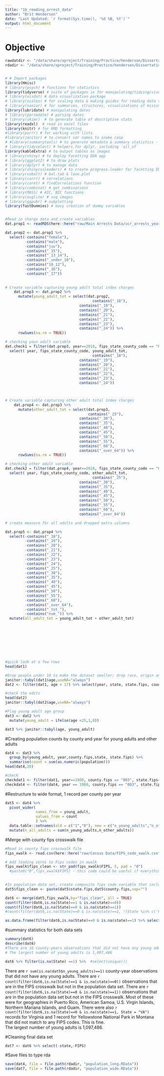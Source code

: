 ```yaml
---
title: "1b_reading_arrest_data"
author: "Brit Henderson"
date: "Last Updated: `r format(Sys.time(), '%d %B, %Y')`"
output: html_document
---
```


# Objective
```r
rawdatdir <- "/data/share/xproject/Training/Practice/henderson/Dissertation/raw"
rdadir <- "/data/share/xproject/Training/Practice/henderson/Dissertation/rda"

```

```r

```

```r
# # Import packages
library(Hmisc)
# library(psych) # functions for statistics
library(tidyverse) # suite of packages in for manipulating/tidying/visualizing, etc. data
# library(visdat) # data visualization package
# library(scales) # for scaling data & making guides for reading data visualizations
# library(naniar) # for summaries, structures, visualizations of missing data
library(lubridate) # manipulating dates
# library(parsedate) # parsing dates
# library(skimr)  # to generate table of descriptive stats
library(readxl)  # read in excel files
library(knitr) # for RMD formatting
#library(purrr) # for working with lists
#library(janitor) # to convert var names to snake case
# #library(summarytools) # to generate metadata & summary statistics - commented out because throws error around connecting to display :0 that I think needs admin privilege to fix
# library(tidyselect) # helpers for dplyr, including `all_of`
library(kableExtra) # to output tables as images
# library(shiny) # to deploy Facetting EDA app
# library(ggplot2) # to draw plots
# library(dplyr) # to manage data
# library(shinycssloaders) # to create progress loader for facetting EDA app
# library(cobalt) # bal.tab & love.plot 
# library(corrr) # correlations 
# library(caret) # findCorrelations function 
# library(combinat) # get combinations 
# library(MASS) # AIC, BIC functions
# library(svglite) # svg images
# library(ggpubr) # subplotting
library(fastDummies) # easy creation of dummy variables 



```


```r
#Read in charge data and create variables
dat.prop1 <- readRDS(here::here("raw/Main Arrests Data/ucr_arrests_yearly_index_crimes_age_1974_2019.rds"))

dat.prop2 <- dat.prop1 %>% 
  select(-contains("female"), 
         -contains("male"), 
         -contains("juv"),
         -contains("_15"),
         -contains("_13_14"),
         -contains("_under_10"),
         -contains("10_12"),
         -contains("_16"),
         -contains("_17"))  
  
  
# Create variable capturing young adult total index charges
    dat.prop3 <- dat.prop2 %>% 
      mutate(young_adult_tot = select(dat.prop2, 
                                        contains("_18"),
                                  contains("_19"),
                                  contains("_20"),
                                  contains("_21"),
                                  contains("_22"),
                                  contains("_23"),
                                  contains("_24")) %>% 
      rowSums(na.rm = TRUE))

# checking youn adult variable
dat.check1 = filter(dat.prop3, year==2018, fips_state_county_code == "02020", agency_name == "anchorage") %>% 
  select( year, fips_state_county_code, young_adult_tot,
                                        contains("_18"),
                                  contains("_19"),
                                  contains("_20"),
                                  contains("_21"),
                                  contains("_22"),
                                  contains("_23"),
                                  contains("_24"))



# Create variable capturing other adult total index charges
    dat.prop4 <- dat.prop3 %>% 
      mutate(other_adult_tot = select(dat.prop3, 
                                      contains("_25"),
                                  contains("_30"),
                                  contains("_35"),
                                  contains("_40"),
                                  contains("_45"),
                                  contains("_50"),
                                  contains("_55"),
                                  contains("_60"),
                                  contains("_over_64")) %>% 
      rowSums(na.rm = TRUE))

# checking other adult variable
dat.check2 = filter(dat.prop4, year==2018, fips_state_county_code == "02020", agency_name == "anchorage") %>% 
  select( year, fips_state_county_code, other_adult_tot,
                                        contains("_25"),
                                  contains("_30"),
                                  contains("_35"),
                                  contains("_40"),
                                  contains("_45"),
                                  contains("_50"),
                                  contains("_55"),
                                  contains("_60"),
                                  contains("_over_64"))

# create measure for all adults and dropped extra columns

dat.prop5 <- dat.prop4 %>% 
  select(-contains("_18"),
         -contains("_19"),
         -contains("_20"),
         -contains("_21"),
         -contains("_22"),
         -contains("_23"),
         -contains("_24"),
         -contains("_25"),
         -contains("_30"),
         -contains("_35"),
         -contains("_40"),
         -contains("_45"),
         -contains("_50"),
         -contains("_55"),
         -contains("_60"),
         -contains("_over_64"),
         -contains("_tot_"),
         -contains("num_")) %>% 
  mutate(all_adult_tot = young_adult_tot + other_adult_tot)
  








#quick look at a few rows
head(dat1)

#Drop people under 18 to make the dataset smaller; drop race, origin and sex
janitor::tabyl(dat1$age,useNA="always")
dat2 <- filter(dat1, age > 17) %>% select(year, state, state.fips, county.fips, registry, age, population)

#check the edits
head(dat2)
janitor::tabyl(dat2$age,useNA="always")

#Flag young adult age group
dat3 <- dat2 %>% 
  mutate(young_adult = ifelse(age <25,1,0))

dat3 %>% janitor::tabyl(age, young_adult)


```


#Creating population counts by county and year for young adults and other adults
```r
dat4 <- dat3 %>% 
  group_by(young_adult, year,county.fips,state, state.fips) %>% 
  summarise(count = sum(as.numeric(population)))
head(dat4,20)

#check
checkdat1 <- filter(dat1, year==1980, county.fips == "003", state.fips== "01" , age > 17, age < 25 )
checkdat4 <- filter(dat4, year == 1980, county.fips == "003", state.fips == "01")
```

#Restructure to wide format, 1 record per county per year
```r
dat5 <- dat4 %>% 
  pivot_wider(
              names_from = young_adult,
              values_from = count
              ) %>% 
  data.table::setnames(old = c("1","0"), new = c("n_young_adults","n_other_adults")) %>% 
  mutate(n_all_adults = sum(n_young_adults,n_other_adults))

```

#Merge with county fips crosswalk file
```r
#Read in county fips crosswalk file
fips_xwalk <- read.csv(here::here("raw/Census Data/FIPS_code_xwalk.csv"), colClasses = c(FIPS = "character"))

# Add leading zeros to Fips codes in xwalk
fips_xwalk$fips_clean <- str_pad(fips_xwalk$FIPS, 5, pad = "0")
  #paste0("0",fips_xwalk$FIPS) - this code could be useful if everything in column needs leading zero. otherwise requires conditioning
  

#In population data set, create composite fips code variable that includes county fips code and state fips code
dat5$fips_clean <- paste(dat5$state.fips,dat5$county.fips,sep="")

dat6 <- merge(dat5,fips_xwalk,by="fips_clean", all = TRUE)
count(filter(dat6,is.na(State)==1 & is.na(state)==0))
count(filter(dat6,is.na(State)==0 & is.na(state)==1))
#count(filter(dat6,is.na(State)==0 & is.na(state)==1, !(State %in% c('PR','AS','VI','MP','GU'))))

as.data.frame(filter(dat6,is.na(State)==0 & is.na(state)==1) %>% select(fips_clean,FIPS, Name, State))  
```


#summary statistics for both data sets
```r
summary(dat6)
describe(dat6)
#There are 16 county-years observations that did not have any young adults
# The largest number of young adults is 1,097,486

dat6 %>% filter(is.na(State) ==1) %>%  #select(unique())
```
There are `r sum(is.na(dat5$n_young_adults)==1)` county-year observations that did not have any young adults.
There are `r count(filter(dat6,is.na(State)==1 & is.na(state)==0))` observations that are in the FIPS crosswalk but not in the population data set.
There are `r count(filter(dat6,is.na(State)==0 & is.na(state)==1))` observations that are in the population data set but not in the FIPS crosswalk. Most of these were for geographies in Puerto Rico, American Samoa, U.S. Virgin Islands, Northern Mariana Islands, and Guam. There were also
`r count(filter(dat6,is.na(State)==0 & is.na(state)==1, State = "VA")` records for Virginia and 1 record for Yellowstone National Park in Montana that did not match to any FIPS codes. This is fine.  
The largest number of young adults is 1,097,486.

#Cleaning final data set
```r
dat7 <- dat6 %>% select(-state,-FIPS)
```


#Save files to type rda

```r
save(dat4, file = file.path(rdadir, "population_long.RData"))
save(dat7, file = file.path(rdadir, "population_wide.RData"))
```


